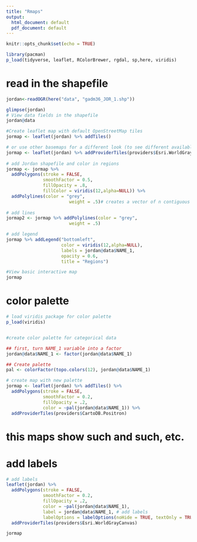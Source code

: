 ```yaml
---
title: "Rmaps"
output:
  html_document: default
  pdf_document: default
---
```


```r
knitr::opts_chunk$set(echo = TRUE)

library(pacman)
p_load(tidyverse, leaflet, RColorBrewer, rgdal, sp,here, viridis)
```

# read in the shapefile
```r
jordan<-readOGR(here("data", "gadm36_JOR_1.shp"))
```


```r
glimpse(jordan)
# View data fields in the shapefile
jordan@data

#Create leaflet map with default OpenStreetMap tiles
jormap <- leaflet(jordan) %>% addTiles()

# or use other basemaps for a different look (to see different available tiles, type providers$)
jormap <- leaflet(jordan) %>% addProviderTiles(providers$Esri.WorldGrayCanvas) # this one has no labels
  
# add Jordan shapefile and color in regions
jormap <- jormap %>%
  addPolygons(stroke = FALSE,
              smoothFactor = 0.5,
              fillOpacity = .8,
              fillColor = viridis(12,alpha=NULL)) %>%
  addPolylines(color = "grey",
                        weight = .5)# creates a vector of n contiguous color
  
# add lines
jormap2 <- jormap %>% addPolylines(color = "grey",
                        weight = .5)

# add legend
jormap %>% addLegend("bottomleft",
                     color = viridis(12,alpha=NULL),
                     labels = jordan@data$NAME_1,
                     opacity = 0.6,
                     title = "Regions")

#View basic interactive map
jormap

```

# color palette
```r
# load viridis package for color palette
p_load(viridis)


#create color palette for categorical data

## first, turn NAME_1 variable into a factor
jordan@data$NAME_1 <- factor(jordan@data$NAME_1)

## Create palette
pal <- colorFactor(topo.colors(12), jordan@data$NAME_1)

# create map with new palette
jormap <- leaflet(jordan) %>% addTiles() %>%
  addPolygons(stroke = FALSE,
              smoothFactor = 0.2,
              fillOpacity = .2,
              color = ~pal(jordan@data$NAME_1)) %>%
  addProviderTiles(providers$CartoDB.Positron)
```

# this maps show such and such, etc.

# add labels
```r
# add labels
leaflet(jordan) %>%
  addPolygons(stroke = FALSE,
              smoothFactor = 0.2,
              fillOpacity = .2,
              color = ~pal(jordan@data$NAME_1),
              label = jordan@data$NAME_1, # add labels
              labelOptions = labelOptions(noHide = TRUE, textOnly = TRUE)) %>% #tweak label options
  addProviderTiles(providers$Esri.WorldGrayCanvas)

jormap
```

